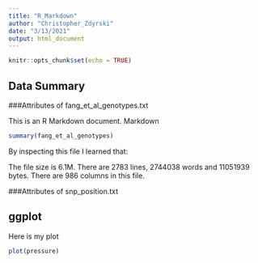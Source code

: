 ```yaml
---
title: "R_Markdown"
author: "Christopher_Zdyrski"
date: "3/13/2021"
output: html_document
---
```


```r
knitr::opts_chunk$set(echo = TRUE)
```

## Data Summary

###Attributes of fang_et_al_genotypes.txt

This is an R Markdown document. Markdown 

```r
summary(fang_et_al_genotypes)
```

By inspecting this file I learned that:

The file size is 6.1M.
There are 2783 lines, 2744038 words and 11051939 bytes.
There are 986 columns in this file.

###Attributes of snp_position.txt

## ggplot 

Here is my plot

```r
plot(pressure)
```
